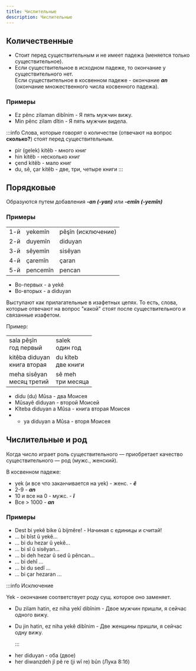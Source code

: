 ```yaml
---
title: Числительные
description: Числительные
---
```


## Количественные

- Стоит перед существительным и не имеет падежа (меняется только существительное).
- Если существительное в исходном падеже, то окончание у существительного нет.<br/>Если существительное в косвенном падеже - окончание **_an_** (окончание множественного числа косвенного падежа).

### Примеры

- Ez pênc zilaman dibînim - Я пять мужчин вижу.
- Min pênc zilam dîtin - Я пять мужчин видела.

:::info
Слова, которые говорят о количестве (отвечают на вопрос **сколько?**) стоят перед существительным.

- pir (gelek) kitêb - много книг
- hin kitêb - несколько книг
- çend kitêb - мало книг
- du, sê, çar kitêb - две, три, четыре книги
  :::

## Порядковые

Образуются путем добавления **_-an (-yan)_** или **_-emîn (-yemîn)_**

### Примеры

|     |          |                    |
| --- | -------- | ------------------ |
| 1-й | yekemîn  | pêşîn (исключение) |
| 2-й | duyemîn  | diduyan            |
| 3-й | sêyemîn  | sisêyan            |
| 4-й | çaremîn  | çaran              |
| 5-й | pencemîn | pencan             |

- Во-первых - a yekê
- Во-вторых - a diduyan

Выступают как прилагательные в изафетных цепях. То есть, слова, которые отвечают на вопрос "какой" стоят после существительного и связанные изафетом.

Пример:

|                                 |                        |
| ------------------------------- | ---------------------- |
| sala pêşîn<br/>год первый       | salek<br/>один год     |
| kitêba diduyan<br/>книга вторая | du kîteb<br/>две книги |
| meha sisêyan<br/>месяц третий   | sê meh<br/>три месяца  |

- didu (du) Mûsa - два Моисея
- Mûsayê diduyan - второй Моисей
- Kîteba diduyan a Mûsa - книга вторая Моисея
- - ya diduyan a Mûsa - вторя Моисея

## Числительные и род

Когда число играет роль существительного — приобретает качество существительного — род (мужс., женский).

В косвенном падеже:

- yek (и все что заканчивается на yek) - женс. - **_ê_**
- 2-9 - **_an_**
- 10 и все на 0 - мужс. - **_î_**
- Все > 1000 - **_an_**

### Примеры

- Dest bi yekê bike û bijmêre! - Начиная с единицы и считай!
- ... bi bîst û yekê...
- ... bi du hezar û yekê...
- ... bi sî û sisêyan...
- ... bi deh hezar û sed û pêncan...
- ... bi dehî ...
- ... bi du sedî ...
- ... bi çar hezaran ...

:::info Исключение

Yek - окончание соответствует роду сущ. которое оно заменяет.

- Du zilam hatin, ez niha yekî dibînim - Двое мужчин пришли, я сейчас одного вижу.
- Du jin hatin, ez niha yekê dibînim - Две женщины пришли, я сейчас одну вижу.

  :::

* her diduyan - оба (двое)
* her diwanzdeh jî pê re (ji wî re) bûn (Лука 8:1б)
